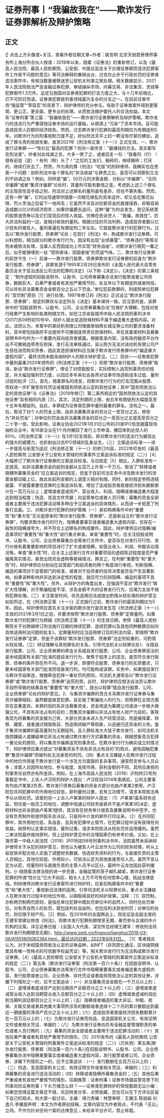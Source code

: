 # 证券刑事丨“我骗故我在”——欺诈发行证券罪解析及辩护策略
## 正文
☝ 点击上方头像或+关注，查看作者往期文章~作者：姚言明 北京天驰君泰律师事务所上海分所合伙人按语：2019年以来，随着《证券法》的重新修订，以及《最高人民法院、最高人民检察院、公安部、中国证监会关于办理证券期货违法犯罪案件工作若干问题的意见》等司法解释的重磅出台，过去仅止步于行政处罚的证券类违法案件中，有相当数量被移送至公安机关刑事立案处理。相关数据显示，2021年人民法院依法严惩金融证券犯罪，审结操纵市场、内幕交易、非法集资、洗钱等犯罪案件1.3万件。这足见我国对证券类犯罪的打击力度之大，与十几年前相比，已不可同日而语。证券类犯罪是刑事领域最为复杂的分支之一。在目前证券市场“强监管”“零容忍”的背景下，辩护律师的充分参与，有助于证券类案件得到更客观、更公正、更全面、更专业的处理，从而依法维护委托人的合法权益。本文系“证券刑事”第三篇：“我骗故我在”——欺诈发行证券罪解析及辩护策略。欺诈发行的违法行为严重侵蚀证券市场的运行基础，从根源上“污染”了资本市场，且可能造成投资人巨额的经济损失。然而，过去欺诈发行犯罪的最高刑期仅为有期徒刑5年。对欺诈行为的刑事规制力度不足，好似刑法天平上的一颗没有拧紧的螺丝，造成了罪与责的局部失衡，直至2021年《刑法修正案（十一）》正式生效。一、欺诈发行证券罪——“性价比”最高的犯罪？坊间一直传言：“最赚钱的方法，其实都写在刑法里”。听者对此戏谑之言，大多一笑了之，或者回复一句：“我看刑（行）！很有前徒（途）！有判（盼）头了！”之后的工友们，搬砖的，继续搬砖；打灰的，继续打灰去了。然而，作为真的靠《刑法》“吃饭”的刑辩律师，我确实也在思索一个问题：剖析刑法中各个罪名的“非法收益”与罪责之比，是否可以洞察到立法的不协调之处？例如，同样是“骗”，50万元的涉案金额，分别以“诈骗罪”、“合同诈骗罪”或者“集资诈骗罪”论处时，其量刑可能有数倍之差。考虑到上述三个罪名的主观恶性及手段之别，刑法对上述罪名的量刑虽有差异，但也不算失衡。然而，还有一种“骗”，它的出场通常伴随着一次眼花缭乱的资本运作，却又总在繁花似锦、烈火烹油之后留下一地鸡毛；它虽然不涉及对巨额资金的直接侵吞，却极容易造成数以亿计的经济损失；如果你偏要去追问，这种“骗”为何会发生，登记系统里的股票或债券以及它们变现后的惊人收益，仿佛在告诉世人：“我骗，故我在”。巨大非法利益的一边，是相对收敛的量刑。根据过往的司法判例，造成投资者数以亿计损失的被告人，量刑普遍在有期徒刑二年左右。它就是欺诈发行的犯罪行为，过去以“欺诈发行股票、债券罪”论处；在现行《刑法》中，构成欺诈发行证券罪。可以料想到，相当部分的欺诈发行行为，因没有出现“业绩暴雷”、“债券违约”等情况而未被依法处理，当事人反而因成功上市实现“财务自由”。对欺诈发行细究一番之后，似乎能够嗅到一丝 “窃钩者诛，窃国者侯”的荒诞气味。二、欺诈发行证券罪的前世今生（一）前身——欺诈发行股票、债券罪欺诈发行证券罪的前身为“欺诈发行股票、债券罪”，该罪发源于1995年2月28日发布的《全国人民代表大会常务委员会关于惩治违反公司法的犯罪的决定》（以下称《决定》）。《决定》的第三条规定：“制作虚假的招股说明书、认股书、公司债券募集办法发行股票或者公司债券，数额巨大、后果严重或者有其他严重情节的，处五年以下有期徒刑或者拘役，可以并处非法募集资金金额百分之五以下罚金。”单位犯前款罪的，则按照单位犯罪的 “双罚制”原则［1］进行处理。1997年修订的《刑法》正式设立“欺诈发行股票、债券罪”，规定的罪状与法定刑与《决定》基本保持一致。应注意的是，该罪状中的“招股说明书、认股书、公司、企业债券募集办法”应做扩大理解，包括对发行结果产生影响的各类附随文件。如在江苏省盐城市中级人民法院刑事判决书(2017)苏09刑初10号中，辩护人提出变造担保材料不属于编造重大虚假内容。对此，法院认为，本案中的某纺机有限公司根据承销商长城证券公司的要求准备材料，其中即包括政府平台提供不可撤销连带责任担保材料，并在其备案材料及募集说明书中均作为一个重要内容向投资者披露。根据笔录内容，没有政府融资平台作出不可撤销连带责任担保，发行无法审核通过，且认购方无法对该纺机有限公司产生信任进而购买债券，因此变造担保材料应当属于欺诈发行债券罪中的“编造重大虚假内容”。最终法院未能采纳辩护人的相关辩护意见。（二）现状——证券类犯罪中量刑最重2020年颁布的《刑法修正案（十一）》将原“欺诈发行股票、债券罪”取消，新设“欺诈发行证券罪”，增设了对控股股东、实际控制人追究刑事责任的规定，并大幅加强刑罚力度，以回应多年来社会各界对证券市场造假成本过低、量刑过低的批评［2］。首先，随着罪名的改变，将欺诈发行行为的打击范围从股票、债权进一步扩展至存托凭证或者国务院依法认定的其他证券；其中“国务院依法认定的其他证券”与《证券法》（2019年修订）第二条所规定的“国务院依法认定的其他证券”具有相同内涵［3］。其次，法定刑期的上限，由五年有期徒刑大幅提高至十五年有期徒刑。自此，本罪成为证券类犯罪中量刑最重的罪名，没有之一。最后，取消了对个人的罚金上限，由非法募集资金的百分之一至百分之五，修改为“并处罚金”；对单位的罚金由非法募集资金的百分之一至百分之五提高至百分之二十至一倍。受此影响，证券业协会2021年1月31日公布的20家IPO信息披露现场抽检企业中，有16家企业在1个月内撤回了发行上市申请，撤回率到达惊人的80％。《刑法修正案（十一）》在3月1日生效前，即对欺诈发行的违法行为展现出的强大的威慑力，也折射出过去IPO领域的乱象丛生。（三）立案追诉标准——进一步提高与拓宽为适应《刑法修正案（十一）》的修订内容，2022年印发的《最高人民检察院 公安部关于公安机关管辖的刑事案件立案追诉标准的规定（二）》［4］大幅修订了欺诈发行证券罪的立案追诉标准。与旧规定［5］相比，入罪标准有一定提高，如非法募集资金的起刑金额从五百万上升至一千万元，取消了“转移或者隐瞒所募集资金的”应立案追诉的规定，但鉴于目前司法实务中涉及欺诈发行的涉案金额动辄上亿，故此处起刑金额的上调意义相对有限。同时，新的规定参照违规披露、不披露重要信息罪的立案追诉标准，增加了造成投资者直接经济损失数额累计在一百万元以上；虚增或者虚减资产、营业收入、利润、隐瞒或者编造重大程度达到相当程度；伪造、变造文件凭据；向监管单位或者人员行贿；募集的资金全部或者主要用于违法犯罪活动等多种应予立案追诉的具体情形，从而进一步拓宽了刑事打击面。三、对欺诈发行犯罪的辩护策略（一）紧扣构罪条件中的“重要性”和“重大性”无论是原来的“欺诈发行股票、债券罪”，还是新设立的“欺诈发行证券罪”，均要求欺诈发行的行为，隐瞒重要事实或者编造重大虚假内容，仅存在一般性的隐瞒或夸大，并不符合上述罪名的构成要件。因此，辩护律师应对隐瞒/编造事项的“重要性”和“重大性”进行重点审查。审查“重要性”时，应关注招股说明书、认股书、公司、企业债券募集办法等发行文件中，是否存在对发行可行性、发行价格有着重要影响的项目进行了扩大或者隐瞒，如营业收入、利润、仲裁诉讼情况等。审查“重大性”时，应关注上述发行文件对重要项目的虚假陈述程度是否严重偏离真实情况，甚至出现完全虚构等极端情况。换言之，在判断“重要性”和“重大性”时，辩护律师应分别站在监管部门和投资者的两个角度进行审视，判断隐瞒、编造的事项对于监管部门的核准，或者对于投资者的投资决策是否会产生显著影响。如果该种影响并非达到决定性的程度，就应尽力抗辩隐瞒、编造的事项不具有“重要性”和“重大性”。另外，从辩护方的角度出发，应强调不宜对“欺诈发行”做扩大性理解，对于欺骗程度不深、涉及金额不大的证券发行行为，应竭力主张不按照犯罪处理。（二）关注案发时间。优先适用旧法或提出酌情从轻处理的辩护意见如前所述，在《刑法修正案（十一）》正式施行之前，欺诈发行的最高刑期仅为5年。因此，辩护律师应首先关注涉案的欺诈发行是否发生在《刑法修正案（十一）》生效的2021年3月1日之前，并要求按照“欺诈发行股票、债券罪”定罪量刑。如果欺诈发行的犯罪行为跨越《刑法修正案（十一）》的生效日期，参照《最高人民检察院关于对跨越修订刑法施行日期的继续犯罪、连续犯罪以及其他同种数罪应如何具体适用刑法问题的批复》，定罪量刑时应当适用修订后的刑法内容，即按照“欺诈发行证券罪”定罪，但鉴于该罪较“欺诈发行股票、债券罪”法定刑较重的，可酌情从轻处理。（三）辩证理解与其他罪名的关系，引导司法机关以轻罪论处1、与擅自发行股票、公司、企业债券罪的牵连关系擅自发行股票、公司、企业债券罪惩治的是未经国家有关部门批准的擅自发行行为，聚焦于程序上的违法，是否符合发行股票、债券的条件则在所不问。退一步讲，即便符合股票、债券发行的实质要求，只要未经国家有关部门批准而径直发行的，均可能构成该罪。实务中，如果擅自发行与欺诈手段牵连，根据牵连犯择一重处罚的原则，司法机关通常会以“欺诈发行证券罪”或“欺诈发行股票、债券罪”追究刑责。此时，辩护律师应想法设法否认欺诈手段所导致的结果具有“重要性”和“重大性”，提出以轻罪“擅自发行股票、公司、企业债券罪”论处的辩护意见。2、与集资诈骗罪的竞合关系欺诈发行证券罪与集资诈骗罪相较，虽然都是故意犯罪，且实施了欺骗他人的行为，但两罪在主观方面存在显著差异。本罪的目的系非法募集资金，资金用途为筹建公司或进一步做大做强公司，不具有非法占有的目的；而集资诈骗罪以非法占有他人财产为目的，客观表现为将募集的资金据为己有，大部分资金未进入生产经营活动，而是被挥霍、转移、藏匿，或者通过销毁账目、伪造倒闭破产等假象，以逃避归还资金的义务。鉴于集资诈骗罪的最高量刑为无期徒刑，且入罪标准大大低于欺诈发行，如司法机关指控嫌疑人或嫌疑单位非法占有通过欺诈发行方式募集的资金，根据想象竞合犯择一重论处的原则，将以集资诈骗罪追究刑事责任。在欺诈发行行为确实成立的情况下，辩护律师应重点提出“对募集资金不具有非法占有目的”的观点，避免因触犯重罪“集资诈骗罪”而被判处无法承受的刑罚。（四）重点关注嫌疑人在欺诈发行过程中的地位作用鉴于欺诈发行是一个涉及方方面面的复杂事项，通常而言参与人员众多；涉案人员因所处地位、参与程度、发挥作用、获利金额的不同，其所应承担的刑事责任自然亦有所差异。例如，在上海市高级人民法院（2018）沪刑终22号刑事裁定书中，上诉人卢汉旺的辩护人提出：卢汉旺自2014年患病后，公司主要事务均由卢某某2负责，欺诈发行债券后募集的资金大部分也由卢某某2使用，卢汉旺在共同犯罪中的作用地位较低，原判量刑过重，且有立功情节，请求本院依法再予以从轻处罚。该案的另一上诉人卢某某的辩护人提出：（1）卢某某1虽系财务总监，但仅是一般员工的地位，调整中恒通公司财务报表并不是卢某某1的决定，虚假材料也非全部由卢某某1提供，其没有在财务审计报告及募集说明书中签字，也没有负责制作和提供股东会决议，只是将中介发的邮件打印出来。（2）在共同犯罪中，其作用地位低，系自首，且具有犯罪中止情节，在犯罪过程中没有获得任何收益。故原判认定事实错误，量刑过重，请求本院依法从轻处罚并适用缓刑。虽然二审法院最终维持原判，但上述辩护意见中的合理因素仍有参考价值。又如，在上海市第一中级人民法院（2018）沪01刑初58号刑事判决书中，法院虽然未采纳辩护律师关于从犯的辩护意见，但也认为被告人叶云龙作为公司的财务经理，听从上级安排并配合他人实施了调整财务数据、伪造财务资料的行为，与直接负责的主管人员相比，其地位较低、作用较小，可依法认定为其他直接责任人员。虽然不宜认定为从犯，但量刑时与直接负责的主管人员予以区分。最终叶云龙也因此获判缓刑。小 结随着法律法规的进一步完善，金融监管的笼子越扎越紧，欺诈发行证券犯罪的所谓“性价比”已大不如前，相关人士万不可有任何侥幸心理，挑战法律底线。刑辩律师对欺诈发行证券案件进行辩护时，应紧扣构罪条件中的“重要性”和“重大性”，重视新旧法律的适用，引导司法机关以轻罪论处，重点关注嫌疑人在欺诈发行过程中的地位作用，以期取得良好的辩护效果。注释：［1］双罚制，亦称两罚制两罚原则，是指在单位犯罪中既处罚单位中的自然人，同时也处罚单位。对有责自然人的处罚，既包括判处自由刑，也包括判决其他刑罚；对单位的处罚，则仅限于财产刑。［2］例如，在2019年的全国两会上，现任证监会副主席的王建军曾建议修改《刑法》，将欺诈发行犯罪刑期增至无期，重罚参与合谋的中介机构的议案。详见证券日报：《全国人大代表、深交所总经理王建军：修改刑法将欺诈发行刑期增至无期》，http://www.zqrb.cn/finance/lianghui/2019-03-06/A1551805062384.html，最后访问日期：2022年8月31日。 ［3］笔者就此认为，对于未经国务院依法认定的证券品种，如NFT（非同质化通证，区块链网络里具有唯一性特点的可信数字权益凭证）等，相关欺诈发行行为无法构成欺诈发行证券罪。［4］《最高人民检察院 公安部关于公安机关管辖的刑事案件立案追诉标准的规定（二）》第五条〔欺诈发行证券案（刑法第一百六十条）〕在招股说明书、认股书、公司、企业债券募集办法等发行文件中隐瞒重要事实或者编造重大虚假内容，发行股票或者公司、企业债券、存托凭证或者国务院依法认定的其他证券，涉嫌下列情形之一的，应予立案追诉：（一）非法募集资金金额在一千万元以上的；（二）虚增或者虚减资产达到当期资产总额百分之三十以上的；（三）虚增或者虚减营业收入达到当期营业收入总额百分之三十以上的；（四）虚增或者虚减利润达到当期利润总额百分之三十以上的；（五）隐瞒或者编造的重大诉讼、仲裁、担保、关联交易或者其他重大事项所涉及的数额或者连续十二个月的累计数额达到最近一期披露的净资产百分之五十以上的；（六）造成投资者直接经济损失数额累计在一百万元以上的；（七）为欺诈发行证券而伪造、变造国家机关公文、有效证明文件或者相关凭证、单据的；（八）为欺诈发行证券向负有金融监督管理职责的单位或者人员行贿的；（九）募集的资金全部或者主要用于违法犯罪活动的；（十）其他后果严重或者有其他严重情节的情形。［5］2010发布的《最高人民检察院 公安部关于公安机关管辖的刑事案件立案追诉标准的规定（二）》（已失效）第五条[欺诈发行股票、债券案（刑法第一百六十条）]在招股说明书、认股书、公司、企业债券募集办法中隐瞒重要事实或者编造重大虚假内容，发行股票或者公司、企业债券，涉嫌下列情形之一的，应予立案追诉：（一）发行数额在五百万元以上的；（二）伪造、变造国家机关公文、有效证明文件或者相关凭证、单据的；（三）利用募集的资金进行违法活动的；（四）转移或者隐瞒所募集资金的；（五）其他后果严重或者有其他严重情节的情形。​往期推荐：证券刑事丨证券市场强监管背景下的刑事风险证券刑事丨千头万绪怎么辩？——证券类犯罪辩护的常规套路​无讼小编：如果您觉得这篇文章还不错，欢迎转发分享、点赞收藏，您也可以在下方评论区留下自己的观点，和大家一起讨论。主编：靖力责编：林慧审核：王雅玉 陈丽娟 刘逸凡 李雅朋声明：本文为作者原创投稿，文章内容仅为作者观点，不代表「无讼」立场，不作为针对任何个案的法律意见；未经本平台许可，禁止转载。